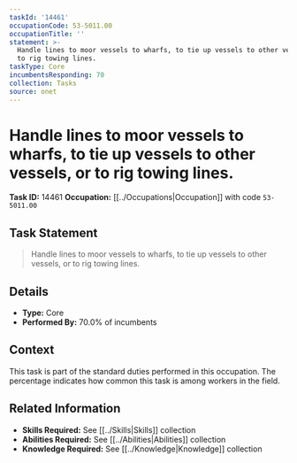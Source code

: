```yaml
---
taskId: '14461'
occupationCode: 53-5011.00
occupationTitle: ''
statement: >-
  Handle lines to moor vessels to wharfs, to tie up vessels to other vessels, or
  to rig towing lines.
taskType: Core
incumbentsResponding: 70
collection: Tasks
source: onet
---
```

# Handle lines to moor vessels to wharfs, to tie up vessels to other vessels, or to rig towing lines.

**Task ID:** 14461
**Occupation:** [[../Occupations|Occupation]] with code `53-5011.00`

## Task Statement

> Handle lines to moor vessels to wharfs, to tie up vessels to other vessels, or to rig towing lines.

## Details

- **Type:** Core
- **Performed By:** 70.0% of incumbents

## Context

This task is part of the standard duties performed in this occupation. The percentage indicates how common this task is among workers in the field.

## Related Information

- **Skills Required:** See [[../Skills|Skills]] collection
- **Abilities Required:** See [[../Abilities|Abilities]] collection
- **Knowledge Required:** See [[../Knowledge|Knowledge]] collection
